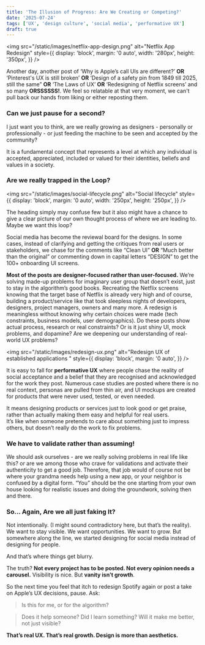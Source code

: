 ```yaml
---
title: 'The Illusion of Progress: Are We Creating or Competing?'
date: '2025-07-24'
tags: ['UX', 'design culture', 'social media', 'performative UX']
draft: true
---
```



<img
  src="/static/images/netflix-app-design.png"
  alt="Netflix App Redesign"
  style={{
    display: 'block',
    margin: '0 auto',
    width: '280px',
    height: '350px',
  }}
/>

Another day, another post of ‘Why is Apple’s call UIs are different?’ **OR** ‘Pinterest's UX is still broken’ **OR** ‘Design of a safety pin from 1849 till 2025, still the same” **OR** ‘The Laws of UX’ **OR** ‘Redesigning of Netflix screens’ and so many **ORSSSSSS!**.
We feel so relatable at that very moment, we can't pull back our hands from liking or either reposting them.

### Can we just pause for a second?

I just want you to think, are we really growing as designers - personally or professionally - or just feeding the machine to be seen and accepted by the community?

<DefinitionBox title="Social Acceptance" color="purple">
  It is a fundamental concept that represents a level at which any individual is accepted,
  appreciated, included or valued for their identities, beliefs and values in a society.
</DefinitionBox>

### Are we really trapped in the Loop?

<img
  src="/static/images/social-lifecycle.png"
  alt="Social lifecycle"
  style={{
    display: 'block',
    margin: '0 auto',
    width: '250px',
    height: '250px',
  }}
/>

The heading simply may confuse few but it also might have a chance to give a clear picture of our own thought process of where we are leading to. Maybe we want this loop?

Social media has become the reviewal board for the designs. In some cases, instead of clarifying and getting the critiques from real users or stakeholders, we chase for the comments like “Clean UI” **OR** “Much better than the original” or commenting down in capital letters “DESIGN” to get the 100+ onboarding UI screens.

**Most of the posts are designer-focused rather than user-focused.** We’re solving made-up problems for imaginary user group that doesn’t exist, just to stay in the algorithm’s good books. Recreating the Netflix screens knowing that the target base of Netflix is already very high and of course, building a product/service like that took sleepless nights of developers, designers, project managers, owners and many more.
A redesign is meaningless without knowing why certain choices were made (tech constraints, business models, user demographics). Do these posts show actual process, research or real constraints? Or is it just shiny UI, mock problems, and dopamine? Are we deepening our understanding of real-world UX problems?

<img
  src="/static/images/redesign-ux.png"
  alt="Redesign UX of established applications "
  style={{
    display: 'block',
    margin: '0 auto',
  }}
/>

It is easy to fall for **performative UX** where people chase the reality of social acceptance and a belief that they are recognised and acknowledged for the work they post. Numerous case studies are posted where there is no real context, personas are pulled from thin air, and UI mockups are created for products that were never used, tested, or even needed.

<DefinitionBox title="Performative UX" color="purple">
  It means designing products or services just to look good or get praise, rather than actually
  making them easy and helpful for real users. <br />
  It’s like when someone pretends to care about something just to impress others, but doesn’t really
  do the work to fix problems.
</DefinitionBox>

### We have to validate rather than assuming!

We should ask ourselves - are we really solving problems in real life like this? or are we among those who crave for validations and activate their authenticity to get a good job. Therefore, that job would of course not be where your grandma needs help using a new app, or your neighbor is confused by a digital form. “You” should be the one starting from your own house looking for realistic issues and doing the groundwork, solving then and there.

### So… Again, Are we all just faking It?

Not intentionally. (I might sound contradictory here, but that’s the reality). We want to stay visible. We want opportunities. We want to grow. But somewhere along the line, we started designing for social media instead of designing for people.

And that’s where things get blurry.

The truth? **Not every project has to be posted. Not every opinion needs a carousel.** Visibility is nice. But **vanity isn’t growth**.

So the next time you feel that itch to redesign Spotify again or post a take on Apple’s UX decisions, pause. Ask:

> Is this for me, or for the algorithm?

> Does it help someone? Did I learn something? Will it make me better, not just visible?

**That’s real UX. That’s real growth. Design is more than aesthetics.**

